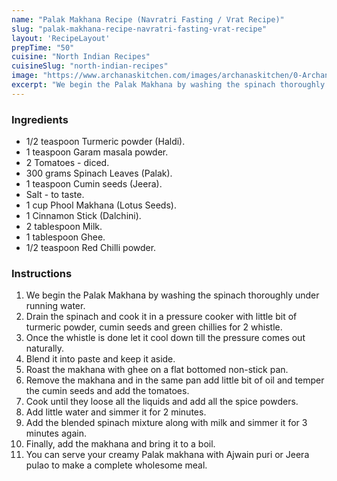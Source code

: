 ---
name: "Palak Makhana Recipe (Navratri Fasting / Vrat Recipe)"
slug: "palak-makhana-recipe-navratri-fasting-vrat-recipe"
layout: 'RecipeLayout'
prepTime: "50"
cuisine: "North Indian Recipes"
cuisineSlug: "north-indian-recipes"
image: "https://www.archanaskitchen.com/images/archanaskitchen/0-Archanas-Kitchen-Recipes/2016/sept-19/Paneer_Makhana_Ki_Sabzi_Recipe_Lotus_Seeds_in_Paneer_Masala-3.jpg"
excerpt: "We begin the Palak Makhana by washing the spinach thoroughly under running water"
---

### Ingredients

- 1/2 teaspoon Turmeric powder (Haldi).
- 1 teaspoon Garam masala powder.
- 2 Tomatoes - diced.
- 300 grams Spinach Leaves (Palak).
- 1 teaspoon Cumin seeds (Jeera).
- Salt - to taste.
- 1 cup Phool Makhana (Lotus Seeds).
- 1 Cinnamon Stick (Dalchini).
- 2 tablespoon Milk.
- 1 tablespoon Ghee.
- 1/2 teaspoon Red Chilli powder.

### Instructions

1. We begin the Palak Makhana by washing the spinach thoroughly under running water.
1. Drain the spinach and cook it in a pressure cooker with little bit of turmeric powder, cumin seeds and green chillies for 2 whistle.
1. Once the whistle is done let it cool down till the pressure comes out naturally.
1. Blend it into paste and keep it aside.
1. Roast the makhana with ghee on a flat bottomed non-stick pan.
1. Remove the makhana and in the same pan add little bit of oil and temper the cumin seeds and add the tomatoes.
1. Cook until they loose all the liquids and add all the spice powders.
1. Add little water and simmer it for 2 minutes.
1. Add the blended spinach mixture along with milk and simmer it for 3 minutes again.
1. Finally, add the makhana and bring it to a boil.
1. You can serve your creamy Palak makhana with Ajwain puri or Jeera pulao to make a complete wholesome meal.
